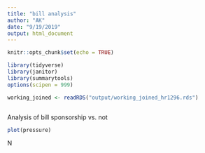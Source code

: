 ```yaml
---
title: "bill analysis"
author: "AK"
date: "9/19/2019"
output: html_document
---
```


```r
knitr::opts_chunk$set(echo = TRUE)

library(tidyverse)
library(janitor)
library(summarytools)
options(scipen = 999)

working_joined <- readRDS("output/working_joined_hr1296.rds")



```

Analysis of bill sponsorship vs. not




```r
plot(pressure)
```

N
